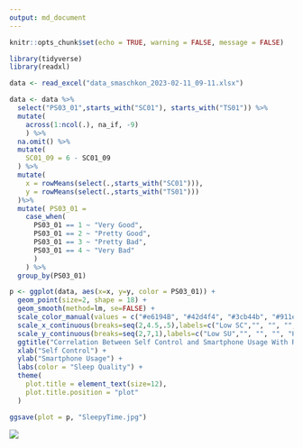 ```yaml
---
output: md_document
---
```


```r

knitr::opts_chunk$set(echo = TRUE, warning = FALSE, message = FALSE)

library(tidyverse)
library(readxl)
```

```r
data <- read_excel("data_smaschkon_2023-02-11_09-11.xlsx")

data <- data %>%
  select("PS03_01",starts_with("SC01"), starts_with("TS01")) %>%
  mutate(
    across(1:ncol(.), na_if, -9)
    ) %>%
  na.omit() %>%
  mutate(
    SC01_09 = 6 - SC01_09
  ) %>%
  mutate(
    x = rowMeans(select(.,starts_with("SC01"))),
    y = rowMeans(select(.,starts_with("TS01")))
  )%>%
  mutate( PS03_01 =
    case_when(
      PS03_01 == 1 ~ "Very Good",
      PS03_01 == 2 ~ "Pretty Good",
      PS03_01 == 3 ~ "Pretty Bad",
      PS03_01 == 4 ~ "Very Bad"
      )
    ) %>%
  group_by(PS03_01)
```

```r
p <- ggplot(data, aes(x=x, y=y, color = PS03_01)) +
  geom_point(size=2, shape = 18) +
  geom_smooth(method=lm, se=FALSE) +
  scale_color_manual(values = c("#e6194B", "#42d4f4", "#3cb44b", "#911eb4")) +
  scale_x_continuous(breaks=seq(2,4.5,.5),labels=c("Low SC","", "", "", "High SC", "")) +
  scale_y_continuous(breaks=seq(2,7,1),labels=c("Low SU","", "", "", "High SU", "")) +
  ggtitle("Correlation Between Self Control and Smartphone Usage With Regard to Sleep Quality")+
  xlab("Self Control") +
  ylab("Smartphone Usage") +
  labs(color = "Sleep Quality") +
  theme(
    plot.title = element_text(size=12),
    plot.title.position = "plot"
  )

ggsave(plot = p, "SleepyTime.jpg")
```

![](SleepyTime.jpg)



